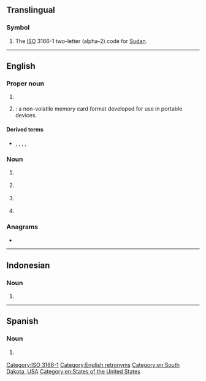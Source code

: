 {{also|sd|s.d.|s. d.|.sd|SD|S.D.|S. D.|S&D|Sd.}}
{{character info/new|🅌}}
==Translingual==

===Symbol===
{{head|mul|symbol}}

# The [[ISO]] 3166-1 two-letter (alpha-2) code for [[Sudan]].

[[Category:ISO 3166-1]]

----

==English==

===Proper noun===
{{en-proper noun}}

# {{initialism of|South Dakota|lang=en}}
# {{lb|en|uncountable}} {{initialism of|{{w|Secure Digital}}|lang=en|nodot=1}}: a non-volatile memory card format developed for use in portable devices.

====Derived terms====
* {{sense|memory card format|}} {{l|en|microSD}}, {{l|en|miniSD}}, {{l|en|SDHC}}, {{l|en|SDIO}}, {{l|en|SDXC}}

===Noun===
{{en-noun|~}}

# {{lb|en|countable}} {{initialism of|school district|lang=en}}
# {{lb|en|law enforcement|countable}} {{initialism of|[[sheriff]]'s [[department]]|lang=en}}
# {{lb|en|mathematics|countable}} {{initialism of|standard deviation|lang=en}}
# {{lb|en|television|uncountable}} {{initialism of|standard definition|lang=en}}

===Anagrams===
* {{anagrams|en|a=ds|D's|D. S.|D.S.|DS|Ds|D♭s|D♯s|d's|ds}}

[[Category:English retronyms]]
[[Category:en:South Dakota, USA]]
[[Category:en:States of the United States]]

----

==Indonesian==

===Noun===
{{rfc-header|Initialism}}
{{head|id|initialism}}

# {{initialism of|lang=id|[[sekolah]] [[dasar]]||primary school}}

----

==Spanish==

===Noun===
{{head|es|noun}}

# {{lb|es|grammar|syntax}} {{initialism of|sintagma determinante|lang=es}}